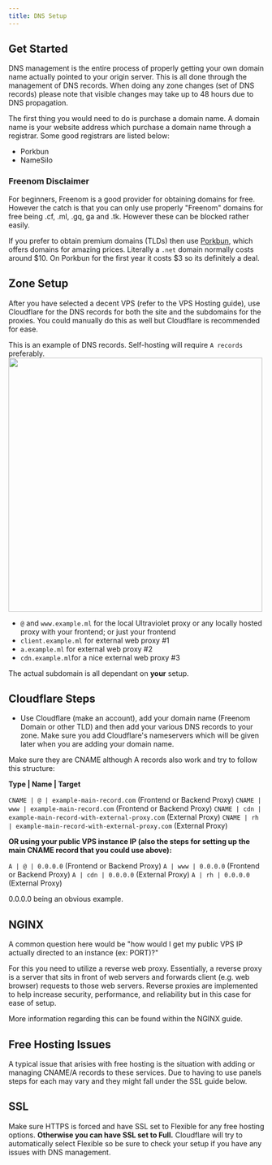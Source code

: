 ```yaml
---
title: DNS Setup
---
```


## Get Started
DNS management is the entire process of properly getting your own domain name actually pointed to your origin server.
This is all done through the management of DNS records. When doing any zone changes (set of DNS records) please note that visible changes may take up to 48 hours due to DNS propagation.

The first thing you would need to do is purchase a domain name. A domain name is your website address which purchase a domain name through a registrar. Some good registrars are listed below:

- Porkbun
- NameSilo

### Freenom Disclaimer
For beginners, Freenom is a good provider for obtaining domains for free. However the catch is that you can only use properly "Freenom" domains for free being .cf, .ml, .gq, ga and .tk. However these can be blocked rather easily.

If you prefer to obtain premium domains (TLDs) then use <a href="https://porkbun.com">Porkbun</a>, which offers domains for amazing prices. Literally a `.net` domain normally costs around $10. On Porkbun for the first year it costs $3 so its definitely a deal.

## Zone Setup

After you have selected a decent VPS (refer to the VPS Hosting guide), use Cloudflare for the DNS records for both the site and the subdomains for the proxies. You could manually do this as well but Cloudflare is recommended for ease.

This is an example of DNS records. Self-hosting will require `A records` preferably.
<img src="https://raw.githubusercontent.com/titaniumnetwork-dev/Holy-Unblocker/master/views/assets/img/dnssetup.png" width="500"></img>

- `@` and `www.example.ml` for the local Ultraviolet proxy or any locally hosted proxy with your frontend; or just your frontend
- `client.example.ml` for external web proxy #1
- `a.example.ml` for external web proxy #2
- `cdn.example.ml`for a nice external web proxy #3

The actual subdomain is all dependant on **your** setup.

## Cloudflare Steps
- Use Cloudflare (make an account), add your domain name (Freenom Domain or other TLD) and then add your various DNS records to your zone. Make sure you add Cloudflare's nameservers which will be given later when you are adding your domain name. 

Make sure they are CNAME although A records also work and try to follow this structure:

**Type | Name | Target**

`CNAME | @ | example-main-record.com` (Frontend or Backend Proxy)
`CNAME | www | example-main-record.com` (Frontend or Backend Proxy)
`CNAME | cdn | example-main-record-with-external-proxy.com` (External Proxy)
`CNAME | rh | example-main-record-with-external-proxy.com` (External Proxy)

**OR using your public VPS instance IP (also the steps for setting up the main CNAME record that you could use above):**

`A | @ | 0.0.0.0` (Frontend or Backend Proxy)
`A | www | 0.0.0.0` (Frontend or Backend Proxy)
`A | cdn | 0.0.0.0` (External Proxy)
`A | rh | 0.0.0.0` (External Proxy)

0.0.0.0 being an obvious example.

## NGINX
A common question here would be "how would I get my public VPS IP actually directed to an instance (ex: PORT)?" 

For this you need to utilize a reverse web proxy. Essentially, a reverse proxy is a server that sits in front of web servers and forwards client (e.g. web browser) requests to those web servers. Reverse proxies are implemented to help increase security, performance, and reliability but in this case for ease of setup.

More information regarding this can be found within the NGINX guide.

## Free Hosting Issues
A typical issue that arisies with free hosting is the situation with adding or managing CNAME/A records to these services. Due to having to use panels steps for each may vary and they might fall under the SSL guide below.

## SSL
Make sure HTTPS is forced and have SSL set to Flexible for any free hosting options. **Otherwise you can have SSL set to Full.**
Cloudflare will try to automatically select Flexible so be sure to check your setup if you have any issues with DNS management.